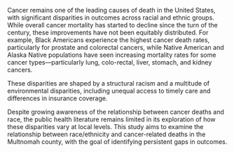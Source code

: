 Cancer remains one of the leading causes of death in the United States, with significant disparities in outcomes across racial and ethnic groups. While overall cancer mortality has started to decline since the turn of the century, these improvements have not been equitably distributed. For example, Black Americans experience the highest cancer death rates, particularly for prostate and colorectal cancers, while Native American and Alaska Native populations have seen increasing mortality rates for some cancer types—particularly lung, colo-rectal, liver, stomach, and kidney cancers.

These disparities are shaped by a structural racism and a multitude of environmental disparities, including unequal access to timely care and differences in insurance coverage.

Despite growing awareness of the relationship between cancer deaths and race, the public health literature remains limited in its exploration of how these disparities vary at local levels. This study aims to examine the relationship between race/ethnicity and cancer-related deaths in the Multnomah county, with the goal of identifying persistent gaps in outcomes.
